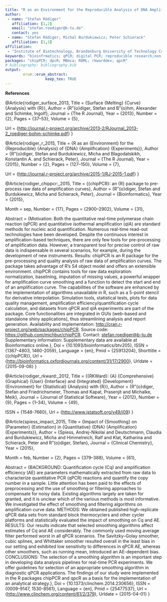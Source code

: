 ```yaml
---
title: "R as an Environment for the Reproducible Analysis of DNA Amplification Experiments"
author:
 - name: "Stefan Rödiger"
   affiliation: [1,2]
   email: "stefan.roediger@b-tu.de"
   contact: yes
 - name: "Stefan Rödiger; Michal Burdukiewicz; Peter Schierack"
   affiliation: [1,3]
affiliation:
 - "Institute of Biotechnology, Brandenburg University of Technology Cottbus– Senftenberg, Senftenberg, Germany; Department of Genomics, Faculty of Biotechnology, University of Wroclaw, Wroclaw, Poland"
keywords: "bioinfrmatics; qPCR; digital PCR; reproducible research;non-linear regression; smoothing; pre-processingI;"
packages: "chipPCR; dpcR; MBmca; RDML; rkwarddev; qpcR"
# bibliography: bibliography.bib
output:  
        erum::erum_abstract:
                  keep_tex: TRUE
---
```


\begin{abstract}
 Quantitative PCR (qPCR), digital PCR (dPCR), quantitative isothermal 
 amplification (qIA) and melting curve analysis (MCA) are key technologies in 
 molecular diagnostics, forensics and life sciences. However, software 
 for the biostatistical data analysis of such technologies is either tied to a 
 specific task or part of a monolithic closed source 
 software. This limits the reproducibility of computations and gives no control over the 
 analysis algorithms~\cite{rodiger_r_2015}. 
 
 We contributed bioinformatics software tools for reproducible and transparent 
 data analysis. Analysis pipelines consisting of statistical procedures, raw data 
 preprocessing, analysis, charts and report generation are implemented for 
 increasingly demanded reproducible 
 research~\cite{spiess_impact_2015,rodiger_r_2015}. This is achieved with our 
 packages \texttt{MBmca} 
 \cite{rodiger_surface_2013}, \texttt{chipPCR} \cite{rodiger_chippcr:_2015}, \texttt{dpcR} and \texttt{RDML} 
 \cite{rodiger_r_2015}. We implemented selected findings for the R GUI/IDE 
 \texttt{RKWard}~\cite{rodiger_rkward:_2012} and as \texttt{shiny} web browser 
 applications. For rapid prototyping of \texttt{RKWard} plugins we used the 
 \texttt{rkwarddev} package.
 
 In our exemplary workflows we show analyzers for qPCR, qIA, MCA and dPCR 
 experiments, which can be build in short development cycles. 
 Our software is targeted at users who develop novel devices or users who wish 
 to analyze raw and unprocessed data.
 \end{abstract}
\bibliographystyle{apalike}
**References**

@Article{rodiger\_surface\_2013, Title = {Surface {Melting} {Curve}
{Analysis} with {R}}, Author = {R"{o}diger, Stefan and B"{o}hm,
Alexander and Schimke, Ingolf}, Journal = {The R Journal}, Year =
{2013}, Number = {2}, Pages = {37--53}, Volume = {5},

Url =
{<http://journal.r-project.org/archive/2013-2/RJournal_2013-2_roediger-bohm-schimke.pdf>}
}

@Article{rodiger\_r\_2015, Title = {R as an {Environment} for the
{Reproducible} {Analysis} of {DNA} {Amplification} {Experiments}},
Author = {R"{o}diger, Stefan and Burdukiewicz, Micha and Blagodatskikh,
Konstantin A. and Schierack, Peter}, Journal = {The R Journal}, Year =
{2015}, Number = {2}, Pages = {127--150}, Volume = {7},

Url = {<http://journal.r-project.org/archive/2015-1/RJ-2015-1.pdf>} }

@Article{rodiger\_chippcr:\_2015, Title = {{chipPCR}: an {R} package to
pre-process raw data of amplification curves}, Author = {R"{o}diger,
Stefan and Burdukiewicz, Micha and Schierack, Peter}, Journal =
{Bioinformatics}, Year = {2015},

Month = sep, Number = {17}, Pages = {2900--2902}, Volume = {31},

Abstract = {Motivation: Both the quantitative real-time polymerase chain
reaction (qPCR) and quantitative isothermal amplification (qIA) are
standard methods for nucleic acid quantification. Numerous real-time
read-out technologies have been developed. Despite the continuous
interest in amplification-based techniques, there are only few tools for
pre-processing of amplification data. However, a transparent tool for
precise control of raw data is indispensable in several scenarios, for
example, during the development of new instruments. Results: chipPCR is
an R package for the pre-processing and quality analysis of raw data of
amplification curves. The package takes advantage of R’s S4 object model
and offers an extensible environment. chipPCR contains tools for raw
data exploration: normalization, baselining, imputation of missing
values, a powerful wrapper for amplification curve smoothing and a
function to detect the start and end of an amplification curve. The
capabilities of the software are enhanced by the implementation of
algorithms unavailable in R, such as a 5-point stencil for derivative
interpolation. Simulation tools, statistical tests, plots for data
quality management, amplification efficiency/quantification cycle
calculation, and datasets from qPCR and qIA experiments are part of the
package. Core functionalities are integrated in GUIs (web-based and
standalone shiny applications), thus streamlining analysis and report
generation. Availability and implementation:
<http://cran.r-project.org/web/packages/chipPCR>. Source code:
<https://github.com/michbur/chipPCR>. Contact: <stefan.roediger@b-tu.de>
Supplementary information: Supplementary data are available at
Bioinformatics online.}, Doi = {10.1093/bioinformatics/btv205}, ISSN =
{1367-4803, 1460-2059}, Language = {en}, Pmid = {25913204}, Shorttitle =
{{chipPCR}}, Url =
{<http://bioinformatics.oxfordjournals.org/content/31/17/2900>}, Urldate
= {2015-09-08} }

@Article{rodiger\_rkward:\_2012, Title = {{RKWard}: {A} {Comprehensive}
{Graphical} {User} {Interface} and {Integrated} {Development}
{Environment} for {Statistical} {Analysis} with {R}}, Author =
{R"{o}diger, Stefan and Friedrichsmeier, Thomas and Kapat, Prasenjit and
Michalke, Meik}, Journal = {Journal of Statistical Software}, Year =
{2012}, Number = {9}, Pages = {1--34}, Volume = {49},

ISSN = {1548-7660}, Url = {<http://www.jstatsoft.org/v49/i09>} }

@Article{spiess\_impact\_2015, Title = {Impact of {Smoothing} on
{Parameter} {Estimation} in {Quantitative} {DNA} {Amplification}
{Experiments}}, Author = {Spiess, Andrej-Nikolai and Deutschmann,
Claudia and Burdukiewicz, Micha and Himmelreich, Ralf and Klat,
Katharina and Schierack, Peter and R"{o}diger, Stefan}, Journal =
{Clinical Chemistry}, Year = {2015},

Month = feb, Number = {2}, Pages = {379--388}, Volume = {61},

Abstract = {BACKGROUND: Quantification cycle (Cq) and amplification
efficiency (AE) are parameters mathematically extracted from raw data to
characterize quantitative PCR (qPCR) reactions and quantify the copy
number in a sample. Little attention has been paid to the effects of
preprocessing and the use of smoothing or filtering approaches to
compensate for noisy data. Existing algorithms largely are taken for
granted, and it is unclear which of the various methods is most
informative. We investigated the effect of smoothing and filtering
algorithms on amplification curve data. METHODS: We obtained published
high-replicate qPCR data sets from standard block thermocyclers and
other cycler platforms and statistically evaluated the impact of
smoothing on Cq and AE. RESULTS: Our results indicate that selected
smoothing algorithms affect estimates of Cq and AE considerably. The
commonly used moving average filter performed worst in all qPCR
scenarios. The Savitzky–Golay smoother, cubic splines, and Whittaker
smoother resulted overall in the least bias in our setting and exhibited
low sensitivity to differences in qPCR AE, whereas other smoothers, such
as running mean, introduced an AE-dependent bias. CONCLUSIONS: The
selection of a smoothing algorithm is an important step in developing
data analysis pipelines for real-time PCR experiments. We offer
guidelines for selection of an appropriate smoothing algorithm in
diagnostic qPCR applications. The findings of our study were implemented
in the R packages chipPCR and qpcR as a basis for the implementation of
an analytical strategy.}, Doi = {10.1373/clinchem.2014.230656}, ISSN =
{0009-9147, 1530-8561}, Language = {en}, Pmid = {25477537}, Url =
{<http://www.clinchem.org/content/61/2/379>}, Urldate = {2015-04-01} }
